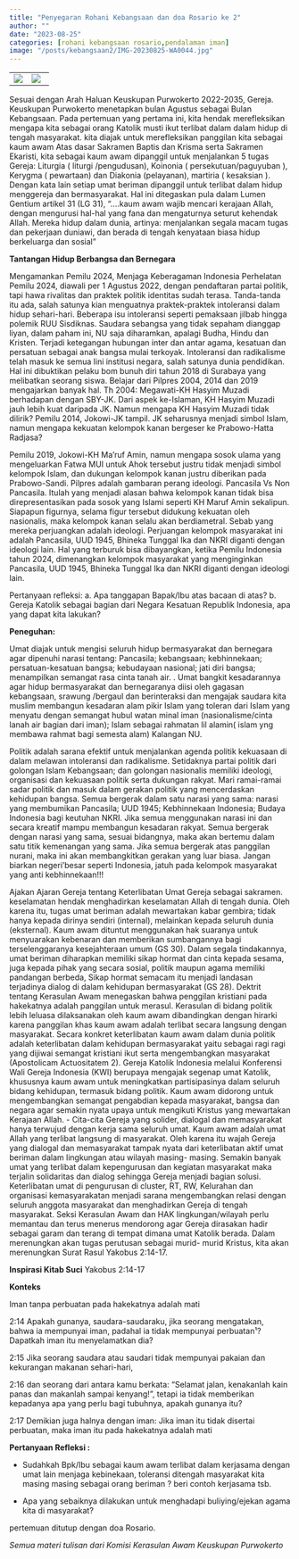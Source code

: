 ```yaml
---
title: "Penyegaran Rohani Kebangsaan dan doa Rosario ke 2"
author: ""
date: "2023-08-25"
categories: [rohani kebangsaan rosario,pendalaman iman]
image: "/posts/kebangsaan2/IMG-20230825-WA0044.jpg"
---
```


|                                                 |                                               |
|---------------------------------|---------------------------------------|
| ![](/posts/kebangsaan1/IMG-20230818-WA0038.jpg) | ![](/posts/kebangsaan1/20230818_184809_1.jpg) |

Sesuai dengan Arah Haluan Keuskupan Purwokerto 2022-2035, Gereja. Keuskupan Purwokerto menetapkan bulan Agustus sebagai Bulan Kebangsaan. 
Pada pertemuan yang pertama ini, kita hendak merefleksikan mengapa kita sebagai orang Katolik musti ikut terlibat dalam dalam hidup di tengah masyarakat.
kita diajak untuk merefleksikan panggilan kita sebagai kaum awam Atas dasar Sakramen Baptis dan Krisma serta Sakramen Ekaristi, kita sebagai kaum awam dipanggil untuk menjalankan 5 tugas Gereja: Liturgia ( liturgi /pengudusan), Koinonia ( persekutuan/paguyuban ), Kerygma ( pewartaan) dan Diakonia (pelayanan), martiria ( kesaksian ). Dengan kata lain setiap umat beriman dipanggil untuk terlibat dalam hidup menggereja dan bermasyarakat. Hal ini ditegaskan pula dalam Lumen Gentium artikel 31 (LG 31), "....kaum awam wajib mencari kerajaan Allah, dengan mengurusi hal-hal yang fana dan mengaturnya seturut kehendak Allah. Mereka hidup dalam dunia, artinya: menjalankan segala macam tugas dan pekerjaan duniawi, dan berada di tengah kenyataan biasa hidup berkeluarga dan sosial"

**Tantangan Hidup Berbangsa dan Bernegara**

Mengamankan Pemilu 2024, Menjaga Keberagaman Indonesia
Perhelatan Pemilu 2024, diawali per 1 Agustus 2022, dengan
pendaftaran partai politik, tapi hawa rivalitas dan praktek
politik identitas sudah terasa. Tanda-tanda itu ada, salah
satunya kian menguatnya praktek-praktek intoleransi dalam
hidup sehari-hari. Beberapa isu intoleransi seperti pemaksaan
jilbab hingga polemik RUU Sisdiknas. Saudara sebangsa yang
tidak sepaham dianggap liyan, dalam paham ini, NU saja
diharamkan, apalagi Budha, Hindu dan Kristen.
Terjadi ketegangan hubungan inter dan antar agama, kesatuan dan persatuan sebagai anak bangsa mulai terkoyak. Intoleransi dan radikalisme telah masuk ke semua lini institusi negara, salah satunya dunia pendidikan. Hal ini dibuktikan pelaku bom bunuh diri tahun 2018 di Surabaya yang melibatkan seorang siswa.
Belajar dari Pilpres 2004, 2014 dan 2019 mengajarkan banyak hal. Th 2004: Megawati-KH Hasyim Muzadi berhadapan dengan SBY-JK. Dari aspek ke-Islaman, KH Hasyim Muzadi jauh lebih kuat daripada JK. Namun mengapa KH Hasyim Muzadi tidak dilirik?
Pemilu 2014, Jokowi-JK tampil. JK seharusnya menjadi simbol Islam, namun mengapa kekuatan kelompok kanan bergeser ke Prabowo-Hatta
Radjasa?

Pemilu 2019, Jokowi-KH Ma'ruf Amin, namun mengapa sosok ulama yang mengeluarkan Fatwa MUI untuk Ahok tersebut justru tidak menjadi simbol kelompok Islam, dan dukungan kelompok kanan justru diberikan pada Prabowo-Sandi.
Pilpres adalah gambaran perang ideologi. Pancasila Vs Non Pancasila. Itulah yang menjadi alasan bahwa kelompok kanan tidak bisa direpresentasikan pada sosok yang Islami seperti KH Maruf Amin sekalipun.
Siapapun figurnya, selama figur tersebut didukung kekuatan oleh
nasionalis, maka kelompok kanan selalu akan berdiametral. Sebab yang mereka perjuangkan adalah ideologi. Perjuangan kelompok masyarakat ini adalah Pancasila, UUD 1945, Bhineka Tunggal Ika dan NKRI diganti dengan ideologi lain.
Hal yang terburuk bisa dibayangkan, ketika Pemilu Indonesia tahun 2024, dimenangkan kelompok masyarakat yang menginginkan Pancasila, UUD 1945, Bhineka Tunggal Ika dan NKRI diganti dengan ideologi lain.

Pertanyaan refleksi:
a. Apa tanggapan Bapak/Ibu atas bacaan di atas?
b. Gereja Katolik sebagai bagian dari Negara Kesatuan Republik Indonesia, apa yang dapat kita lakukan?

**Peneguhan:**

Umat diajak untuk mengisi seluruh hidup bermasyarakat dan bernegara agar dipenuhi narasi tentang: Pancasila; kebangsaan; kebhinnekaan; persatuan-kesatuan bangsa; kebudayaan nasional; jati diri bangsa; menampilkan
semangat rasa cinta tanah air. . Umat bangkit kesadarannya agar hidup bermasyarakat dan bernegaranya diisi oleh gagasan kebangsaan, srawung /bergaul dan berinteraksi dan mengajak saudara kita muslim membangun kesadaran alam pikir Islam yang toleran dari Islam yang menyatu dengan semangat hubul watan minal iman (nasionalisme/cinta lanah air bagian dari iman); Islam sebagai rahmatan lil alamin( islam yng membawa rahmat bagi semesta alam) Kalangan NU.

Politik adalah sarana efektif untuk menjalankan agenda politik kekuasaan di dalam melawan intoleransi dan radikalisme. Setidaknya partai politik dari golongan Islam Kebangsaan; dan golongan nasionalis memiliki ideologi, organisasi dan kekuasaan politik serta dukungan rakyat. Mari ramai-ramai sadar politik dan masuk dalam gerakan politik yang mencerdaskan kehidupan bangsa.
Semua bergerak dalam satu narasi yang sama: narasi yang membumikan Pancasila; UUD 1945; Kebhinnekaan Indonesia; Budaya Indonesia bagi keutuhan NKRI. Jika semua menggunakan narasi ini dan secara kreatif mampu membangun kesadaran rakyat.
Semua bergerak dengan narasi yang sama, sesuai bidangnya, maka akan bertemu dalam satu titik kemenangan yang sama. Jika semua bergerak atas panggilan nurani, maka ini akan membangkitkan gerakan yang luar biasa.
Jangan biarkan negeri'besar seperti Indonesia, jatuh pada kelompok masyarakat yang anti kebhinnekaan!!!

Ajakan Ajaran Gereja tentang Keterlibatan Umat Gereja sebagai sakramen. keselamatan hendak menghadirkan keselamatan Allah di tengah dunia. Oleh karena itu, tugas umat beriman adalah mewartakan kabar gembira; tidak hanya kepada dirinya sendiri (internal), melainkan kepada seluruh dunia (eksternal). Kaum awam dituntut menggunakan hak suaranya untuk menyuarakan kebenaran dan memberikan sumbangannya bagi terselenggaranya kesejahteraan umum (GS 30). Dalam segala tindakannya, umat beriman diharapkan memiliki sikap hormat dan cinta kepada sesama, juga kepada pihak yang secara sosial, politik maupun agama memiliki pandangan berbeda, Sikap hormat semacam itu menjadi landasan terjadinya dialog di dalam kehidupan bermasyarakat (GS 28).
Dektrit tentang Kerasulan Awam menegaskan bahwa penggilan kristiani pada hakekatnya adalah panggilan untuk merasul. Kerasulan di bidang politik lebih leluasa dilaksanakan oleh kaum awam dibandingkan dengan hirarki karena panggilan khas kaum awam adalah terlibat secara langsung dengan masyarakat. Secara konkret keterlibatan kaum awam dalam dunia politik adalah keterlibatan dalam kehidupan bermasyarakat yaitu sebagai ragi ragi yang dijiwai semangat kristiani ikut serta mengembangkan masyarakat (Apostolicam Actuositatem 2). Gereja Katolik Indonesia melalui Konferensi Wali Gereja Indonesia (KWI) berupaya mengajak segenap umat Katolik, khususnya kaum awam untuk meningkatkan partisipasinya dalam seluruh bidang kehidupan, termasuk bidang politik. Kaum awam didorong untuk mengembangkan semangat pengabdian kepada masyarakat, bangsa dan negara agar semakin nyata upaya untuk mengikuti Kristus yang mewartakan Kerajaan Allah.
- Cita-cita Gereja yang solider, dialogal dan memasyarakat hanya terwujud dengan kerja sama seluruh umat. Kaum awam adalah umat Allah yang terlibat langsung di masyarakat. Oleh karena itu wajah Gereja yang dialogal dan memasyarakat tampak nyata dari keterlibatan aktif umat beriman dalam lingkungan atau wilayah masing- masing. Semakin banyak umat yang terlibat dalam kepengurusan dan kegiatan masyarakat maka terjalin solidaritas dan dialog sehingga Gereja menjadi bagian solusi. Keterlibatan umat di pengurusan di cluster, RT, RW, Kelurahan dan organisasi kemasyarakatan menjadi sarana mengembangkan relasi dengan seluruh anggota masyarakat dan menghadirkan Gereja di tengah masyarakat. Seksi Kerasulan Awam dan HAK lingkungan/wilayah perlu 
memantau dan terus menerus mendorong agar Gereja dirasakan hadir sebagai garam dan terang di tempat dimana umat Katolik berada.
Dalam merenungkan akan tugas perutusan sebagai murid- murid Kristus, kita akan merenungkan Surat Rasul Yakobus 2:14-17.

**Inspirasi Kitab Suci** Yakobus 2:14-17

**Konteks**

Iman tanpa perbuatan pada hakekatnya adalah mati

2:14 Apakah gunanya, saudara-saudaraku, jika seorang mengatakan, bahwa ia mempunyai iman, padahal ia tidak mempunyai perbuatan¹? Dapatkah iman itu menyelamatkan dia? 

2:15 Jika seorang saudara atau saudari tidak mempunyai pakaian dan kekurangan makanan sehari-hari, 

2:16 dan seorang dari antara kamu berkata: "Selamat jalan, kenakanlah kain panas dan makanlah sampai kenyang!", tetapi ia tidak memberikan kepadanya apa yang perlu bagi tubuhnya, apakah gunanya itu? 

2:17 Demikian juga halnya dengan iman: Jika iman itu tidak disertai perbuatan, maka iman itu pada hakekatnya adalah mati


**Pertanyaan Refleksi :**

- Sudahkah Bpk/Ibu sebagai kaum awam terlibat dalam kerjasama dengan umat lain menjaga kebinekaan, toleransi ditengah masyarakat kita masing masing sebagai orang beriman ? beri contoh kerjasama tsb.

- Apa yang sebaiknya dilakukan untuk menghadapi buliying/ejekan agama kita di masyarakat?

pertemuan ditutup dengan doa Rosario.

*Semua materi tulisan dari Komisi Kerasulan Awam Keuskupan Purwokerto*